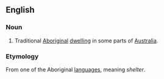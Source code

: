 ==English==
===Noun===
#Traditional [[Aboriginal]] [[dwelling]] in some parts of [[Australia]].
===Etymology===
From one of the Aboriginal [[language]]s, meaning ''shelter''.